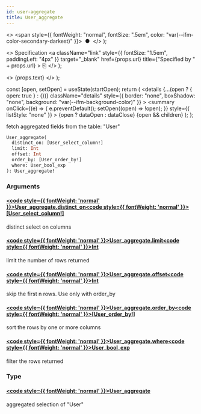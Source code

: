 ```yaml
---
id: user-aggregate
title: User_aggregate
---
```


<head>
  <meta content="noindex" name="robots" />
  <meta charset="utf-8" />
</head>

  <>
    <span style={{ fontWeight: "normal", fontSize: ".5em", color: "var(--ifm-color-secondary-darkest)" }}>
      &nbsp;●&nbsp;
    </span>
  </>
);

  <>
    Specification
    <a
      className="link"
      style={{ fontSize: "1.5em", paddingLeft: "4px" }}
      target="_blank"
      href={props.url}
      title={"Specified by " + props.url}
    >
      ⎘
    </a>
  </>
);

  <>
    <span className={props.class}>{props.text}</span>
  </>
);


  const [open, setOpen] = useState(startOpen);
  return (
    <details
      {...(open ? { open: true } : {})}
      className="details"
      style={{ border: "none", boxShadow: "none", background: "var(--ifm-background-color)" }}
    >
      <summary
        onClick={(e) => {
          e.preventDefault();
          setOpen((open) => !open);
        }}
        style={{ listStyle: "none" }}
      >
        {open ? dataOpen : dataClose}
      </summary>
      {open && children}
    </details>
  );
};

fetch aggregated fields from the table: "User"

```graphql
User_aggregate(
  distinct_on: [User_select_column!]
  limit: Int
  offset: Int
  order_by: [User_order_by!]
  where: User_bool_exp
): User_aggregate!
```

### Arguments

#### [<code style={{ fontWeight: 'normal' }}>User_aggregate.<b>distinct_on</b></code>](#)<Bullet />[<code style={{ fontWeight: 'normal' }}><b>[User_select_column!]</b></code>](/docs/api/lockup/graphql/envio/enums/user-select-column.mdx) <Badge class="badge badge--secondary " text="list"/> <Badge class="badge badge--secondary " text="enum"/>

distinct select on columns

#### [<code style={{ fontWeight: 'normal' }}>User_aggregate.<b>limit</b></code>](#)<Bullet />[<code style={{ fontWeight: 'normal' }}><b>Int</b></code>](/docs/api/lockup/graphql/envio/scalars/int.mdx) <Badge class="badge badge--secondary " text="scalar"/>

limit the number of rows returned

#### [<code style={{ fontWeight: 'normal' }}>User_aggregate.<b>offset</b></code>](#)<Bullet />[<code style={{ fontWeight: 'normal' }}><b>Int</b></code>](/docs/api/lockup/graphql/envio/scalars/int.mdx) <Badge class="badge badge--secondary " text="scalar"/>

skip the first n rows. Use only with order_by

#### [<code style={{ fontWeight: 'normal' }}>User_aggregate.<b>order_by</b></code>](#)<Bullet />[<code style={{ fontWeight: 'normal' }}><b>[User_order_by!]</b></code>](/docs/api/lockup/graphql/envio/inputs/user-order-by.mdx) <Badge class="badge badge--secondary " text="list"/> <Badge class="badge badge--secondary " text="input"/>

sort the rows by one or more columns

#### [<code style={{ fontWeight: 'normal' }}>User_aggregate.<b>where</b></code>](#)<Bullet />[<code style={{ fontWeight: 'normal' }}><b>User_bool_exp</b></code>](/docs/api/lockup/graphql/envio/inputs/user-bool-exp.mdx) <Badge class="badge badge--secondary " text="input"/>

filter the rows returned

### Type

#### [<code style={{ fontWeight: 'normal' }}><b>User_aggregate</b></code>](/docs/api/lockup/graphql/envio/objects/user-aggregate.mdx) <Badge class="badge badge--secondary " text="object"/>

aggregated selection of "User"
